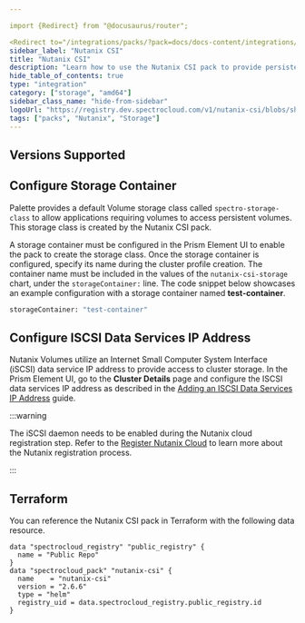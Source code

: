 ```yaml
---

import {Redirect} from "@docusaurus/router";

<Redirect to="/integrations/packs/?pack=docs/docs-content/integrations/nutanix-csi" />
sidebar_label: "Nutanix CSI"
title: "Nutanix CSI"
description: "Learn how to use the Nutanix CSI pack to provide persistent storage for your applications."
hide_table_of_contents: true
type: "integration"
category: ["storage", "amd64"]
sidebar_class_name: "hide-from-sidebar"
logoUrl: "https://registry.dev.spectrocloud.com/v1/nutanix-csi/blobs/sha256:7944cb5fecaaac0b5d5bf47a311ab80573147a34ac438954a70f97c69d65d733?type=image.webp"
tags: ["packs", "Nutanix", "Storage"]
---
```



<Redirect to="/integrations/packs/?pack=docs/docs-content/integrations/nutanix-csi" />

## Versions Supported

<Tabs queryString="parent">

<TabItem label="2.6.x" value="2.6.x">

## Configure Storage Container

Palette provides a default Volume storage class called `spectro-storage-class` to allow applications requiring volumes
to access persistent volumes. This storage class is created by the Nutanix CSI pack.

A storage container must be configured in the Prism Element UI to enable the pack to create the storage class. Once the
storage container is configured, specify its name during the cluster profile creation. The container name must be
included in the values of the `nutanix-csi-storage` chart, under the `storageContainer:` line. The code snippet below
showcases an example configuration with a storage container named **test-container**.

```bash
storageContainer: "test-container"
```

## Configure ISCSI Data Services IP Address

Nutanix Volumes utilize an Internet Small Computer System Interface (iSCSI) data service IP address to provide access to
cluster storage. In the Prism Element UI, go to the **Cluster Details** page and configure the ISCSI data services IP
address as described in the
[Adding an ISCSI Data Services IP Address](https://portal.nutanix.com/page/documents/details?targetId=Volumes-Guide:vol-cluster-details-modify-wc-t.html)
guide.

:::warning

The iSCSI daemon needs to be enabled during the Nutanix cloud registration step. Refer to the
[Register Nutanix Cloud](../clusters/data-center/nutanix/register-nutanix-cloud.md) to learn more about the Nutanix
registration process.

:::

</TabItem>

</Tabs>

## Terraform

You can reference the Nutanix CSI pack in Terraform with the following data resource.

```hcl
data "spectrocloud_registry" "public_registry" {
  name = "Public Repo"
}
data "spectrocloud_pack" "nutanix-csi" {
  name    = "nutanix-csi"
  version = "2.6.6"
  type = "helm"
  registry_uid = data.spectrocloud_registry.public_registry.id
}
```
